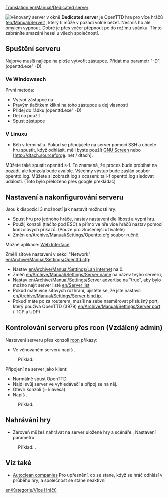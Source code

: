 [[Translation:en/Manual/Dedicated server]]

[[File:en/Manual/Dedicated server.png|right|frame|Věnovaný server v okně]] '''Dedicated server''' je OpenTTD hra pro více hráčů ([[en/Manual/Server]]), 
který ti může v pozadi volně běžet. 
Nesmíš ho ale omylem vypnout. 
Dobré je přes večer přepnout pc do režimu spánku. 
Tímto zabráníte smazání hesel u všech společností.

==Spuštění serveru==
Nejprve musíš najlépe na ploše vytvořit zástupce. 
Přidat mu parametr "-D". (openttd.exe" -D)

===Ve Windowsech===
První metoda:
*Vytvoř zástupce na {{en/C|openttd.exe|}}
*Pravým tlačítkem klikni na toho zástupce a dej vlasnosti
*Přidej {{en/-D|}} do řádku (openttd.exe" -D)
*Dej na použít
*Spust zástupce

===V Linuxu===
* Běh {{en/C| OpenTTD-D |}} v terminálu. Pokud se připojujete na server pomocí SSH a chcete hru spustit, když odhlásit, měli byste použít [http://www.gnu.org/software/screen/ GNU Screen] nebo [http://dtach.sourceforge. net / dtach].

Můžete také spustit openttd s-f. To znamená, že proces bude probíhat na pozadí, ale konzola bude avaible. Všechny výstup bude zaslán soubor openttd.log. Můžete si zobrazit log s ocasem: tail-f openttd.log sledovat události. (Toto bylo přeloženo přes google překládač)

==Nastavení a nakonfigurování serveru==
Jsou k dispozici 3 možností jak nastavit možnosti hry:
*Spust hru pro jednoho hráče, nastav nastavení dle libosti a vypni hru.
*Použíj konzoli (tlačíto pod ESC) a přímo ve hře více hráčů nastav pomocí konzolových příkazů. (Pouze pro zkušenější uživatele)
*Změn [[en/Archive/Manual/Settings/Openttd.cfg]] soubor ručně.
Možné aplikace: [http://www.tt-forums.net/viewtopic.php?f=29&t=33967 Web Interface]


Změň síťové nastavení v sekci "Network" [[en/Archive/Manual/Settings/Openttd.cfg]]:
*Nastav [[en/Archive/Manual/Settings/Lan internet]] na 0.
*Změň [[en/Archive/Manual/Settings/Server name]] na název tvýho serveru, 
*Nastav [[en/Archive/Manual/Settings/Server advertise]] na "true", aby bylo možno najít server listě [[en/Server list]]
*Pokud máte více síťových rozhraní, ujistěte se, že jste nastavili [[en/Archive/Manual/Settings/Server bind ip]].
*Pokuď máte pc za routerem, musíš na sebe nasměrovat přislušný port, který používá OpenTTD (3979) [[en/Archive/Manual/Settings/Server port]] ( TCP a UDP)

==Kontrolování serveru přes rcon (Vzdálený admin)==
Nastavení serveru přes konzoli [[en/Manual/Console#server-commands|rcon]] příkazy:
*Ve věnovaném serveru napiš {{en/C|rcon_pw <password>|}}. 
:Příklad: {{en/C|rcon_pw 12345|}}


Připojení na server jako klient:
*Normálně spust OpenTTD.
*Najdi svůj server ve vyhledávačí a připoj se na něj.
*Otevří konzoli (~ klávesa).
*Napiš {{en/C|rcon <password> "<command>"|}}. 
:Příklad: {{en/C|rcon 12345 "kick 5"|}}

==Nahrávání hry==
*Zároveň můžeš nahrávat na server uložené hry a scénáře {{en/C|-g "<názevsouboru>"|}}, Nastavení parametru
:Příklad: {{en/C|openttd.exe -D -g "scenario/echo.scn"|}}.

==Viz také==
*[[en/Archive/Manual/Settings/Autoclean companies|Autoclean companies]]   Pro upřesnění, co se stane, když se hráč odhlásí v průběhu hry, a společnost se stane neaktivní

[[en/Kategorie/Více Hráčů]]